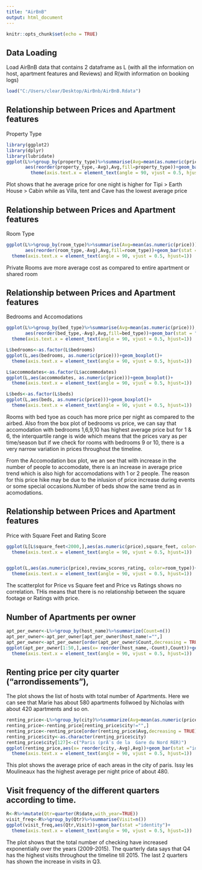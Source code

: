 ---
title: "AirBnB"
output: html_document
---

```{r setup, include=FALSE}
knitr::opts_chunk$set(echo = TRUE)
```

## Data Loading
Load AirBnB data that contains 2 dataframe as L (with all the information on host, apartment features and Reviews) and R(with information on booking logs)

```{r}
load("C:/Users/clear/Desktop/AirBnb/AirBnB.Rdata")
```

## Relationship between Prices and Apartment features

Property Type
```{r, echo=FALSE,message=FALSE}
library(ggplot2)
library(dplyr)
library(lubridate)
ggplot(L%>%group_by(property_type)%>%summarise(Avg=mean(as.numeric(price))),
       aes(reorder(property_type,-Avg),Avg,fill=property_type))+geom_bar(stat = "identity")+
         theme(axis.text.x = element_text(angle = 90, vjust = 0.5, hjust=1))
```
Plot shows that he average price for one night is higher for Tipi > Earth House > Cabin while as Villa, tent and Cave has the lowest average price


## Relationship between Prices and Apartment features

Room Type
```{r, echo=FALSE,message=FALSE}
ggplot(L%>%group_by(room_type)%>%summarise(Avg=mean(as.numeric(price))),
       aes(reorder(room_type,-Avg),Avg,fill=room_type))+geom_bar(stat = "identity")+
  theme(axis.text.x = element_text(angle = 90, vjust = 0.5, hjust=1))
```
Private Rooms ave more average cost as compared to entire apartment or shared room



## Relationship between Prices and Apartment features
Bedrooms and Accomodations
```{r, echo=FALSE,message=FALSE}
ggplot(L%>%group_by(bed_type)%>%summarise(Avg=mean(as.numeric(price))),
       aes(reorder(bed_type,-Avg),Avg,fill=bed_type))+geom_bar(stat = "identity")+
  theme(axis.text.x = element_text(angle = 90, vjust = 0.5, hjust=1))

L$bedrooms<-as.factor(L$bedrooms)
ggplot(L,aes(bedrooms, as.numeric(price)))+geom_boxplot()+
  theme(axis.text.x = element_text(angle = 90, vjust = 0.5, hjust=1))

L$accommodates<-as.factor(L$accommodates)
ggplot(L,aes(accommodates, as.numeric(price)))+geom_boxplot()+
  theme(axis.text.x = element_text(angle = 90, vjust = 0.5, hjust=1))

L$beds<-as.factor(L$beds)
ggplot(L,aes(beds, as.numeric(price)))+geom_boxplot()+
  theme(axis.text.x = element_text(angle = 90, vjust = 0.5, hjust=1))
```
Rooms with bed tyoe as couch has more price per night as compared to the airbed. Also from the box plot of bedrooms vs price, we can say that accomodation with bedrooms 1,6,9,10 has highest average price but for 1 & 6, the interquartile range is wide which means that the prices vary as per time/season but if we check for rooms with bedrooms 9 or 10, there is a very narrow variation in prices throughout the timeline.

From the Accomodation box plot, we an see that with increase in the number of people to accomodate, there is an increase in average price trend which is also high for accomodations with 1 or 2 people. The reason for this price hike may be due to the inlusion of price increase during events or some special occasions.Number of beds show the same trend as in acomodations.

## Relationship between Prices and Apartment features

Price with Square Feet and Rating Score
```{r, echo=FALSE,message=FALSE}
ggplot(L[L$square_feet<2000,],aes(as.numeric(price),square_feet, color=room_type))+geom_point()+
  theme(axis.text.x = element_text(angle = 90, vjust = 0.5, hjust=1))


ggplot(L,aes(as.numeric(price),review_scores_rating, color=room_type))+geom_point()+
  theme(axis.text.x = element_text(angle = 90, vjust = 0.5, hjust=1))
```

The scatterplot for Price vs Square feet and Price vs Ratings shows no correlation. THis means that there is no relationship between the square footage or Ratings with price.


## Number of Apartments per owner

```{r, echo=FALSE,message=FALSE}
apt_per_owner<-L%>%group_by(host_name)%>%summarize(Count=n())
apt_per_owner<-apt_per_owner[apt_per_owner$host_name!="",]
apt_per_owner<-apt_per_owner[order(apt_per_owner$Count,decreasing = TRUE),]
ggplot(apt_per_owner[1:50,],aes(x= reorder(host_name,-Count),Count))+geom_bar(stat ="identity")+
  theme(axis.text.x = element_text(angle = 90, vjust = 0.5, hjust=1))
```


## Renting price per city quarter (“arrondissements”),

The plot shows the list of hosts with total number of Apartments. Here we can see that Marie has about 580 apartments follwoed by Nicholas with about 420 apartments and so on.


```{r, echo=FALSE,message=FALSE}
renting_price<-L%>%group_by(city)%>%summarize(Avg=mean(as.numeric(price)))
renting_price<-renting_price[renting_price$city!="",]
renting_price<-renting_price[order(renting_price$Avg,decreasing = TRUE),]
renting_price$city<-as.character(renting_price$city)
renting_price$city[127]<-c("Paris (prÃ¨s de la  Gare du Nord RER)")
ggplot(renting_price,aes(x= reorder(city,-Avg),Avg))+geom_bar(stat ="identity")+
  theme(axis.text.x = element_text(angle = 90, vjust = 0.5, hjust=1))
```
This plot shows the average price of each areas in the city of paris. Issy les Moulineaux has the highest average per night price of about 480.


## Visit frequency of the different quarters according to time.

```{r, echo=FALSE,message=FALSE}
R<-R%>%mutate(Qtr=quarter(R$date,with_year=TRUE))
visit_freq<-R%>%group_by(Qtr)%>%summarise(Visit=n())
ggplot(visit_freq,aes(Qtr,Visit))+geom_bar(stat ="identity")+
  theme(axis.text.x = element_text(angle = 90, vjust = 0.5, hjust=1))
```

The plot shows that the total number of checking have increased exponentially over the years (2009-2015). The quarterly data says that Q4 has the highest visits throughout the timeline till 2015. The last 2 quarters has shown the increase in visits in Q3.